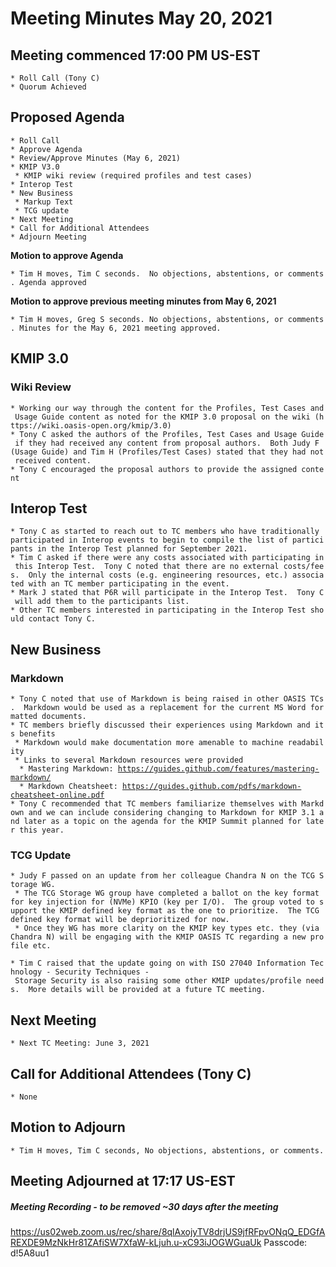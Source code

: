= Meeting Minutes May 20, 2021 =
== Meeting commenced 17:00 PM US-EST ==
 * Roll Call (Tony C)
 * Quorum Achieved

== Proposed Agenda ==
 * Roll Call
 * Approve Agenda
 * Review/Approve Minutes (May 6, 2021)
 * KMIP V3.0
  * KMIP wiki review (required profiles and test cases)
 * Interop Test
 * New Business
  * Markup Text
  * TCG update
 * Next Meeting
 * Call for Additional Attendees
 * Adjourn Meeting

'''Motion to approve Agenda'''

 * Tim H moves, Tim C seconds.  No objections, abstentions, or comments. Agenda approved

'''Motion to approve previous meeting minutes from May 6, 2021'''

 * Tim H moves, Greg S seconds. No objections, abstentions, or comments. Minutes for the May 6, 2021 meeting approved.

== KMIP 3.0 ==
=== Wiki Review ===
 * Working our way through the content for the Profiles, Test Cases and Usage Guide content as noted for the KMIP 3.0 proposal on the wiki (https://wiki.oasis-open.org/kmip/3.0)
 * Tony C asked the authors of the Profiles, Test Cases and Usage Guide if they had received any content from proposal authors.  Both Judy F (Usage Guide) and Tim H (Profiles/Test Cases) stated that they had not received content.
 * Tony C encouraged the proposal authors to provide the assigned content

== Interop Test ==
 * Tony C as started to reach out to TC members who have traditionally participated in Interop events to begin to compile the list of participants in the Interop Test planned for September 2021.
 * Tim C asked if there were any costs associated with participating in this Interop Test.  Tony C noted that there are no external costs/fees.  Only the internal costs (e.g. engineering resources, etc.) associated with an TC member participating in the event.
 * Mark J stated that P6R will participate in the Interop Test.  Tony C will add them to the participants list.
 * Other TC members interested in participating in the Interop Test should contact Tony C.

== New Business ==
=== Markdown ===
 * Tony C noted that use of Markdown is being raised in other OASIS TCs.  Markdown would be used as a replacement for the current MS Word formatted documents.
 * TC members briefly discussed their experiences using Markdown and its benefits
  * Markdown would make documentation more amenable to machine readability
  * Links to several Markdown resources were provided
   * Mastering Markdown: https://guides.github.com/features/mastering-markdown/
   * Markdown Cheatsheet: https://guides.github.com/pdfs/markdown-cheatsheet-online.pdf
 * Tony C recommended that TC members familiarize themselves with Markdown and we can include considering changing to Markdown for KMIP 3.1 and later as a topic on the agenda for the KMIP Summit planned for later this year.

=== TCG Update ===
 * Judy F passed on an update from her colleague Chandra N on the TCG Storage WG.
  * The TCG Storage WG group have completed a ballot on the key format for key injection for (NVMe) KPIO (key per I/O).  The group voted to support the KMIP defined key format as the one to prioritize.  The TCG defined key format will be deprioritized for now.
  * Once they WG has more clarity on the KMIP key types etc. they (via Chandra N) will be engaging with the KMIP OASIS TC regarding a new profile etc.

 * Tim C raised that the update going on with ISO 27040 Information Technology - Security Techniques - Storage Security is also raising some other KMIP updates/profile needs.  More details will be provided at a future TC meeting.

== Next Meeting ==
 * Next TC Meeting: June 3, 2021

== Call for Additional Attendees (Tony C) ==
 * None

== Motion to Adjourn ==
 * Tim H moves, Tim C seconds, No objections, abstentions, or comments.

== Meeting Adjourned at 17:17 US-EST ==

===== Meeting Recording - to be removed ~30 days after the meeting =====
https://us02web.zoom.us/rec/share/8qlAxojyTV8drjUS9jfRFpvONqQ_EDGfAREXDE9MzNkHr81ZAfiSW7XfaW-kLjuh.u-xC93iJOGWGuaUk Passcode: d!5A8uu1 
